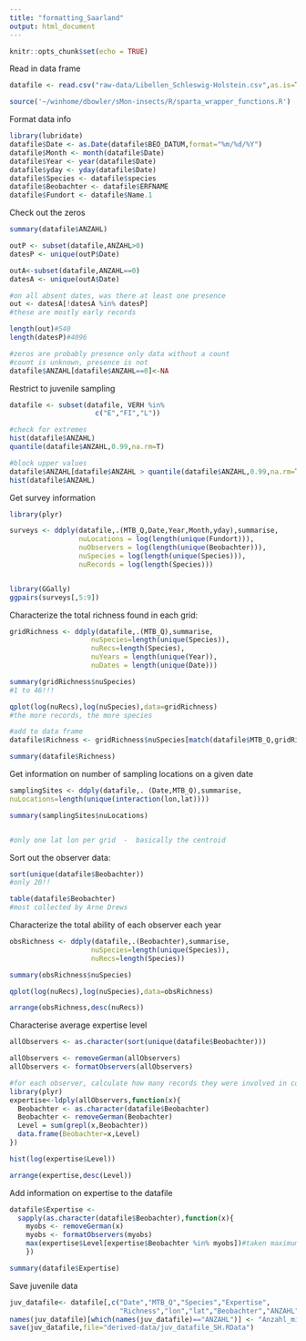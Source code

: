 ```yaml
---
title: "formatting_Saarland"
output: html_document
---
```


```r

knitr::opts_chunk$set(echo = TRUE)

```

Read in data frame

```r

datafile <- read.csv("raw-data/Libellen_Schleswig-Holstein.csv",as.is=T)

source('~/winhome/dbowler/sMon-insects/R/sparta_wrapper_functions.R')

```

Format data info

```r

library(lubridate)
datafile$Date <- as.Date(datafile$BEO_DATUM,format="%m/%d/%Y")
datafile$Month <- month(datafile$Date)
datafile$Year <- year(datafile$Date)
datafile$yday <- yday(datafile$Date)
datafile$Species <- datafile$species
datafile$Beobachter <- datafile$ERFNAME
datafile$Fundort <- datafile$Name.1

```

Check out the zeros

```r

summary(datafile$ANZAHL)

outP <- subset(datafile,ANZAHL>0)
datesP <- unique(outP$Date)

outA<-subset(datafile,ANZAHL==0)
datesA <- unique(outA$Date)

#on all absent dates, was there at least one presence
out <- datesA[!datesA %in% datesP]
#these are mostly early records

length(out)#540
length(datesP)#4096

#zeros are probably presence only data without a count
#count is unknown, presence is not
datafile$ANZAHL[datafile$ANZAHL==0]<-NA

```

Restrict to juvenile sampling

```r

datafile <- subset(datafile, VERH %in% 
                     c("E","FI","L"))

#check for extremes
hist(datafile$ANZAHL)
quantile(datafile$ANZAHL,0.99,na.rm=T)

#block upper values
datafile$ANZAHL[datafile$ANZAHL > quantile(datafile$ANZAHL,0.99,na.rm=T)] <- quantile(datafile$ANZAHL,0.99,na.rm=T)
hist(datafile$ANZAHL)

```


Get survey information

```r

library(plyr)

surveys <- ddply(datafile,.(MTB_Q,Date,Year,Month,yday),summarise,
                 nuLocations = log(length(unique(Fundort))),
                 nuObservers = log(length(unique(Beobachter))),
                 nuSpecies = log(length(unique(Species))),
                 nuRecords = log(length(Species)))


library(GGally)
ggpairs(surveys[,5:9])


```

Characterize the total richness found in each grid:

```r
gridRichness <- ddply(datafile,.(MTB_Q),summarise,
                    nuSpecies=length(unique(Species)),
                    nuRecs=length(Species),
                    nuYears = length(unique(Year)),
                    nuDates = length(unique(Date)))

summary(gridRichness$nuSpecies)
#1 to 46!!!

qplot(log(nuRecs),log(nuSpecies),data=gridRichness)
#the more records, the more species

#add to data frame
datafile$Richness <- gridRichness$nuSpecies[match(datafile$MTB_Q,gridRichness$MTB_Q)]

summary(datafile$Richness)


```


Get information on number of sampling locations on a given date

```r

samplingSites <- ddply(datafile,. (Date,MTB_Q),summarise,
nuLocations=length(unique(interaction(lon,lat))))

summary(samplingSites$nuLocations)


#only one lat lon per grid  -  basically the centroid

```

Sort out the observer data:

```r

sort(unique(datafile$Beobachter))
#only 20!!

table(datafile$Beobachter)
#most collected by Arne Drews

```

Characterize the total ability of each observer each year

```r

obsRichness <- ddply(datafile,.(Beobachter),summarise,
                    nuSpecies=length(unique(Species)),
                    nuRecs=length(Species))

summary(obsRichness$nuSpecies)

qplot(log(nuRecs),log(nuSpecies),data=obsRichness)

arrange(obsRichness,desc(nuRecs))

```

Characterise average expertise level

```r

allObservers <- as.character(sort(unique(datafile$Beobachter)))

allObservers <- removeGerman(allObservers)
allObservers <- formatObservers(allObservers)

#for each observer, calculate how many records they were involved in collecting
library(plyr)
expertise<-ldply(allObservers,function(x){
  Beobachter <- as.character(datafile$Beobachter)
  Beobachter <- removeGerman(Beobachter)
  Level = sum(grepl(x,Beobachter))
  data.frame(Beobachter=x,Level)
})

hist(log(expertise$Level))  

arrange(expertise,desc(Level))

```

Add information on expertise to the datafile

```r

datafile$Expertise <-
  sapply(as.character(datafile$Beobachter),function(x){
    myobs <- removeGerman(x)
    myobs <- formatObservers(myobs)
    max(expertise$Level[expertise$Beobachter %in% myobs])#taken maximum level when there is a group of observers
    })

summary(datafile$Expertise)

```


Save juvenile data

```r

juv_datafile<- datafile[,c("Date","MTB_Q","Species","Expertise",
                           "Richness","lon","lat","Beobachter","ANZAHL")]
names(juv_datafile)[which(names(juv_datafile)=="ANZAHL")] <- "Anzahl_min"
save(juv_datafile,file="derived-data/juv_datafile_SH.RData")

```




